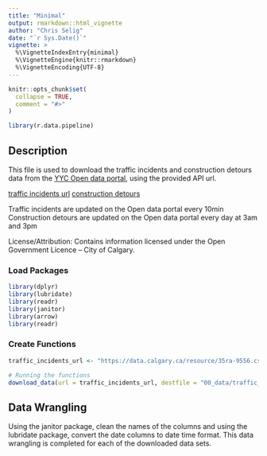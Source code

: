 ```yaml
---
title: "Minimal"
output: rmarkdown::html_vignette
author: "Chris Selig"
date: "`r Sys.Date()`"
vignette: >
  %\VignetteIndexEntry{minimal}
  %\VignetteEngine{knitr::rmarkdown}
  %\VignetteEncoding{UTF-8}
---
```


```r
knitr::opts_chunk$set(
  collapse = TRUE,
  comment = "#>"
)
```

```r
library(r.data.pipeline)
```

<!-- WARNING - This vignette is generated by {fusen} from dev/pipeline.rmd: do not edit by hand -->

## Description

This file is used to download the traffic incidents and construction detours data from the [YYC Open data portal](https://data.calgary.ca/), using the provided API url.

[traffic incidents url](https://data.calgary.ca/resource/35ra-9556.csv)
[construction detours](https://data.calgary.ca/resource/w8zq-79bq.csv)

Traffic incidents are updated on the Open data portal every 10min
Construction detours are updated on the Open data portal every day at 3am and 3pm

License/Attribution:  Contains information licensed under the Open Government Licence – City of Calgary.



### Load Packages

```r
library(dplyr)
library(lubridate)
library(readr)
library(janitor)
library(arrow)
library(readr)
```

### Create Functions 

```r
traffic_incidents_url <- "https://data.calgary.ca/resource/35ra-9556.csv"

# Running the functions
download_data(url = traffic_incidents_url, destfile = "00_data/traffic_incidents.csv")

```

## Data Wrangling

Using the janitor package, clean the names of the columns and using the lubridate package, convert the date columns to date time format. This data wrangling is completed for each of the downloaded data sets.


```r

```

